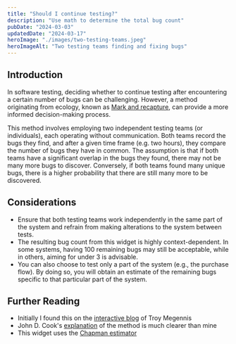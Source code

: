 ```yaml
---
title: "Should I continue testing?"
description: "Use math to determine the total bug count"
pubDate: "2024-03-03"
updatedDate: "2024-03-17"
heroImage: "./images/two-testing-teams.jpeg"
heroImageAlt: "Two testing teams finding and fixing bugs"
---
```



## Introduction

In software testing, deciding whether to continue testing after
encountering a certain number of bugs can be challenging. However, a
method originating from ecology, known as [Mark and recapture](https://en.wikipedia.org/wiki/Mark_and_recapture),
can provide a more informed decision-making process.

This method involves employing two independent testing teams (or
individuals), each operating without communication. Both teams record the
bugs they find, and after a given time frame (e.g. two hours), they
compare the number of bugs they have in common. The assumption is that if
both teams have a significant overlap in the bugs they found, there may
not be many more bugs to discover. Conversely, if both teams found many
unique bugs, there is a higher probability that there are still many more
to be discovered.

## Considerations

- Ensure that both testing teams work independently in the same part of
  the system and refrain from making alterations to the system between
  tests.
- The resulting bug count from this widget is highly context-dependent. In
  some systems, having 100 remaining bugs may still be acceptable, while
  in others, aiming for under 3 is advisable.
- You can also choose to test only a part of the system (e.g., the
  purchase flow). By doing so, you will obtain an estimate of the
  remaining bugs specific to that particular part of the system.

<BugCount client:load />

## Further Reading

- Initially I found this on the [interactive blog](https://observablehq.com/@troymagennis/latent-defect-estimation?collection=@troymagennis/agile-software-development) of Troy Megennis
- John D. Cook's [explanation](https://www.johndcook.com/blog/2010/07/13/lincoln-index/) of the method is much clearer than mine
- This widget uses the [Chapman estimator](https://en.wikipedia.org/wiki/Mark_and_recapture#Chapman_estimator)
